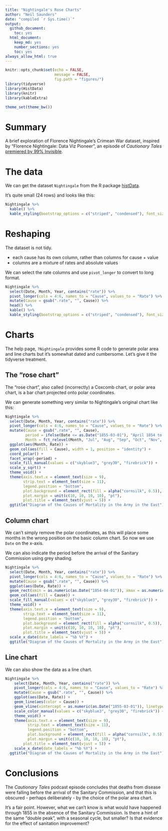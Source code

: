 ```yaml
---
title: "Nightingale's Rose Charts"
author: "Neil Saunders"
date: "compiled `r Sys.time()`"
output:
  github_document:
    toc: yes
  html_document: 
    keep_md: yes
    number_sections: yes
    toc: yes
always_allow_html: true
---
```


```r
knitr::opts_chunk$set(echo = FALSE,
                      message = FALSE,
                      fig.path = "figures/")
library(tidyverse)
library(HistData)
library(knitr)
library(kableExtra)

theme_set(theme_bw())
```


# Summary
A brief exploration of Florence Nightingale's Crimean War dataset, inspired by "Florence Nightingale: Data Viz Pioneer", an episode of _Cautionary Tales_ [premiered by 99% Invisible](https://99percentinvisible.org/episode/florence-nightingale-data-viz-pioneer/). 

# The data
We can get the dataset `Nightingale` from the R package [histData](https://cran.r-project.org/web/packages/HistData/index.html).

It's quite small (24 rows) and looks like this:

```r
Nightingale %>% 
  kable() %>% 
  kable_styling(bootstrap_options = c("striped", "condensed"), font_size = 10)
```

# Reshaping
The dataset is not tidy.

- each cause has its own column, rather than columns for cause + value
- columns are a mixture of rates and absolute values

We can select the rate columns and use `pivot_longer` to convert to long format.

```r
Nightingale %>% 
  select(Date, Month, Year, contains("rate")) %>% 
  pivot_longer(cols = 4:6, names_to = "Cause", values_to = "Rate") %>% 
  mutate(Cause = gsub(".rate", "", Cause)) %>% 
  head() %>% 
  kable() %>% 
  kable_styling(bootstrap_options = c("striped", "condensed"), font_size = 10)
```

# Charts

The help page, `?Nightingale` provides some R code to generate polar area and line charts but it's somewhat dated and cumbersome. Let's give it the tidyverse treatment.

## The "rose chart"
The "rose chart", also called (incorrectly) a Coxcomb chart, or polar area chart, is a bar chart projected onto polar coordinates.

We can generate something very similar to Nightingale's original chart like this:

```r
Nightingale %>% 
  select(Date, Month, Year, contains("rate")) %>% 
  pivot_longer(cols = 4:6, names_to = "Cause", values_to = "Rate") %>% 
  mutate(Cause = gsub(".rate", "", Cause),
         period = ifelse(Date <= as.Date("1855-03-01"), "April 1854 to March 1855", "April 1855 to March 1856"),
         Month = fct_relevel(Month, "Jul", "Aug", "Sep", "Oct", "Nov", "Dec", "Jan", "Feb", "Mar", "Apr", "May", "Jun")) %>% 
  ggplot(aes(Month, Rate)) + 
  geom_col(aes(fill = Cause), width = 1, position = "identity") + 
  coord_polar() + 
  facet_wrap(~period) +
  scale_fill_manual(values = c("skyblue3", "grey30", "firebrick")) +
  scale_y_sqrt() +
  theme_void() +
  theme(axis.text.x = element_text(size = 9),
        strip.text = element_text(size = 11),
        legend.position = "bottom",
        plot.background = element_rect(fill = alpha("cornsilk", 0.5)),
        plot.margin = unit(c(10, 10, 10, 10), "pt"),
        plot.title = element_text(vjust = 5)) +
  ggtitle("Diagram of the Causes of Mortality in the Army in the East")
```

## Column chart
We can't simply remove the polar coordinates, as this will place some months in the wrong position on the basic column chart. So now we use `Date` on the x-axis.

We can also indicate the period before the arrival of the Sanitary Commission using grey shading.

```r
Nightingale %>% 
  select(Date, Month, Year, contains("rate")) %>% 
  pivot_longer(cols = 4:6, names_to = "Cause", values_to = "Rate") %>% 
  mutate(Cause = gsub(".rate", "", Cause)) %>% 
  ggplot(aes(Date, Rate)) + 
  geom_rect(xmin = as.numeric(as.Date("1854-04-01")), xmax = as.numeric(as.Date("1855-03-01")), ymin = 0, ymax = Inf, fill = "grey90") +
  geom_col(aes(fill = Cause)) + 
  scale_fill_manual(values = c("skyblue3", "grey30", "firebrick")) +
  theme_void() +
  theme(axis.text.x = element_text(size = 9),
        strip.text = element_text(size = 11),
        legend.position = "bottom",
        plot.background = element_rect(fill = alpha("cornsilk", 0.5)),
        plot.margin = unit(c(10, 10, 10, 10), "pt"),
        plot.title = element_text(vjust = 5)) +
  scale_x_date(date_labels = "%b %Y") +
  ggtitle("Diagram of the Causes of Mortality in the Army in the East")
```

## Line chart

We can also show the data as a line chart.

```r
Nightingale %>% 
    select(Date, Month, Year, contains("rate")) %>% 
    pivot_longer(cols = 4:6, names_to = "Cause", values_to = "Rate") %>% 
    mutate(Cause = gsub(".rate", "", Cause)) %>% 
    ggplot(aes(Date, Rate)) + 
    geom_line(aes(color = Cause)) +
    geom_vline(xintercept = as.numeric(as.Date("1855-03-01")), linetype = "dashed") +
    scale_color_manual(values = c("skyblue3", "grey30", "firebrick")) +
    theme_void() +
    theme(axis.text.x = element_text(size = 9),
          strip.text = element_text(size = 11),
          legend.position = "bottom",
          plot.background = element_rect(fill = alpha("cornsilk", 0.5)),
          plot.margin = unit(c(10, 10, 10, 10), "pt"),
        plot.title = element_text(vjust = 5)) +
    scale_x_date(date_labels = "%b %Y") +
  ggtitle("Diagram of the Causes of Mortality in the Army in the East")
```

# Conclusions
The _Cautionary Tales_ podcast episode concludes that deaths from disease were falling before the arrival of the Sanitary Commission, and that this is obscured - perhaps deliberately - by the choice of the polar area chart.

It's a fair point. However, what we can't know is what would have happened through 1855 in the absence of the Sanitary Commission. Is there a hint of the same "double peak", with a seasonal cycle, but smaller? Is that evidence for the effect of sanitation improvement?
